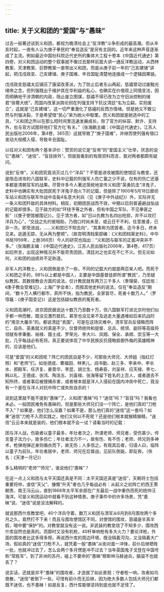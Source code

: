 ```yaml
---
---
---
```

title: 关于义和团的“爱国”与“愚昧”
---



过去一般著述谈到义和团，都视为晚清社会上“反洋教”斗争形成的最高潮。但从辛亥时起，一直有人认为庚子拳民的“奉旨造反”是另有主因的。近年来这种声音逐渐成了主流。例如最近中国社科院近代史所的集体大工程十卷本《中国近代通史》第四卷，对义和团运动的整个叙事就不像过去那样前面大讲一通反洋教运动，从西林教案、天津教案、巨野教案一直带出义和团，而是从庚子前一年的“己亥建储”讲起，把戊戌政变、己亥建储、庚子国难、辛丑国耻清楚地连接成一个逻辑因果链。

戊戌政变慈禧太后镇压了康梁改革派，为了防止后者东山再起，慈禧曾动过废黜光绪帝之念，但列强既出于维护其在华利益的私心，也确实在价值观上同情变法，因而明确地干涉清朝的内政，阻止废立图谋，慈禧不得已改为立守旧派控制的储君“徐篡大统”，而国内改革派舆论则在列强支持下抗议清廷“名为立嗣，实则废立”，这就是“己亥建储”。这一切严重激化了慈禧的反西方情绪。但是她又不敢公然与列强决裂，于是希望借“民心”来为她火中取栗。而义和团就是她选中的工具，“义和团之所以在那么短时间里迅速发展成长，除了官方的纵容、默许、支持外，也与官方试图将他们‘官方化’有关。”（张海鹏主编：《中国近代通史》，江苏人民出版社2006年，第4卷，365页）这就导致了“庚子国难”，并继而使列强有借口发动大规模入侵，导致辛丑国耻。

以往对义和团有两个基本评价：赞赏的说它是“反帝”的“爱国主义”壮举，厌恶的说它“愚昧”、“迷信”、“盲目排外”。但就我看到的有限资料而言，我对两者都颇有疑问。

说到“反帝”，义和团究竟消灭过几个“洋兵”？不管是进攻被围的使馆区与教堂，还是阻击进攻的八国联军，史料中记载的列强军人伤亡量之少不说，仅有的伤亡还基本都是清朝官军的战果。尽管许多今人著述笼统地宣传义和团“英勇抗击”洋鬼子，史料中也确实有大批团民死于洋鬼子炮火下的记载，但是除了1900年5月18日廊坊车站义和团与联军作战中击毙4名意大利兵（见《庚子中外战纪》）外，实际并无一条义和团歼敌的具体材料。相反，初期团民战而不效，中期以后则普遍避战怯战的记载却很多。见于敌方的如“环绕予等之外者，但有中国之军队，不见拳匪之影”（《庚子使馆被围记》）。见于清方者，如“日以仇教为名四出抢掠，并不以攻打洋兵为心”，“交战之先约彼相助，乃借口时尚未至，或云日干不利，任意推诿，已非一次。即至进战，……义和团已不知去向”，“其素称为团首者，迄今多日，终未见来。逃遁无踪，无从再为整顿”。（故宫明清档案部编：《义和团档案史料》，中华书局1959年，上册366页）今人的研究也指出：“义和团与联军的正面冲突并不多。”（张海鹏主编：《中国近代通史》，江苏人民出版社2006年，第4卷，417页）如后所言，出现这种情况并不能苛责团民，清廷对之也实在不仁不义。但无论如何，义和团的战绩并不足称道。

非军人的洋教士，义和团倒是杀了一些，不同的记载大约就是两百来人吧。而死于义和团之手的，98%以上都是中国人，主要是中国基督徒即所谓“教民”，乃至疑似教民。其数按教会方面的说法，仅计教民就有两万三千多人（季理斐、任廷旭：《庚子教会受难记》，上海广学会本），而按其他史料的说法，仅在“奉旨造反”期间，“数十万人横行都市，夙所不快，指为教民，全家皆尽，死者十数万人。”（罗惇曧：《庚子国变记》）这是包括疑似教民的冤死者。

义和团高潮时，进京团民据说达十数万乃至数十万，但八国联军打进北京时他们似乎都一哄而散，既没见激烈抵抗，甚至也没见来不及逃走大量遇难如后来抗战时的“南京大屠杀”的。都说清廷“卖国”，可是在这场灾难中，清军官兵反侵略而阵亡、自杀、英勇就义的真是不少，仅督师统帅和提督、总兵、统领、副将等高级将领就有李秉衡、裕禄、聂士成、罗荣光、李大川、凤翔、保全、承顺、崇玉等一大批，几乎每战必有死将。真正要说体现了中华民族反抗侵略抵御外侮的英雄精神的，应该是他们。

可是“爱国”的义和团呢？阵亡的团民自是不少，可那些大师兄、大师姐（指红灯照）和“老师”们，如张德成、曹福田、林黑儿、阎书勤、赵三多、李来中、李长水、郝殿军、任济复、姜晋华、李昆、胡兰生、杨寿臣、刘呈祥、应天禄、李七、韩以礼、王德成、张鸿、陶洛五、刘喜禄、张海等留下姓名的上百人，或者遁去不知所终，或者事后被搜捕杀害，或者根本就是洋人入侵前在国内冲突中死亡，竟没有一个是在与洋人对抗中阵亡或失败自杀的！

说到这里就不能不提到“愚昧”了。义和团“愚昧”吗？“迷信”吗？“盲目”吗？我看也未必。一般团民难免有愚昧的，但是那些大师兄们没一个阵亡，是他们真的“刀枪不入”？如果是，他们怎么没赢？如果不是，那么他们真的“迷信”这一套吗？如果“迷信”刀枪不入而实践之，他们又何以不死呢？还是他们根本就猴精猴精，“迷信”云云本来就是装的，他们根本就不会一试？请看当时的记载：

团与洋人战，伤毙者以童子最多，年壮者次之，所谓老师、师兄者，受伤甚少。传言童子法力小，故多伤亡；年壮者法力不一，故有伤、有不伤；老师、师兄则多神术，枪弹炮弹近身则循衣而下，故无伤；人多信之。有观其后者，归语人曰，临阵以童子为前队，年壮者居中，老师、师兄在后督战，见前队倒毙，即反奔。（佚名：《天津一月记》）

多么精明的“老师”“师兄”，谁说他们“愚昧”？

在这一点上义和团与太平天国还真是不同：太平天国还真是“迷信”，天朝将士包括重要将帅，虔信“天父”、慷慨“升天”者也几乎每战必有：从起义之初阵亡的西王萧朝贵、南王冯云山，直到1868年太平军余部在广东最后一战中重伤而死的统帅汪海洋。可是义和团运动中就看不到这种情景。庚子事件中的许多场景，凭“愚昧”说、“迷信”说是没法解释的。

就说那西什库教堂吧，40个洋兵守着，数万义和团与清军从6月到8月围攻两个多月之久，竟然打不下来！而且与围攻使馆区不同，对使馆的围攻，慈禧是半真半假，暗中要“保护”的。对教堂就没有这一说。非武装的教堂烧了不知多少，围攻西什库自然也是真的。而那时又没有机枪，40杆单响枪有多大火力？要论洋枪，外面的围攻者比这多得多呀。再说西什库的周边环境，既没隔着河沟，又没隔着大广场，假如真的“迷信”刀枪不入，就凭着一股“愚昧”从街对面一冲锋，前仆后继牺牲一批，也就冲过去了，怎么会两个多月愣是冲不过去？当年英国鬼子戈登在中国号称“常胜军”，到了非洲的苏丹，碰上不要命的“愚昧”穆斯林马赫迪兵，脑袋不也就丢了？

说实话，还就是并不“愚昧”的围攻者，才造就了如此景观：守者枪一响，攻者如鸟兽散，“迷信”者倒下一些，可惜有前仆而无后继，因为绝大多数人包括大师兄们都既不迷信，也不愚昧！如是反复，西什库能够坚持到底也就不足怪了。